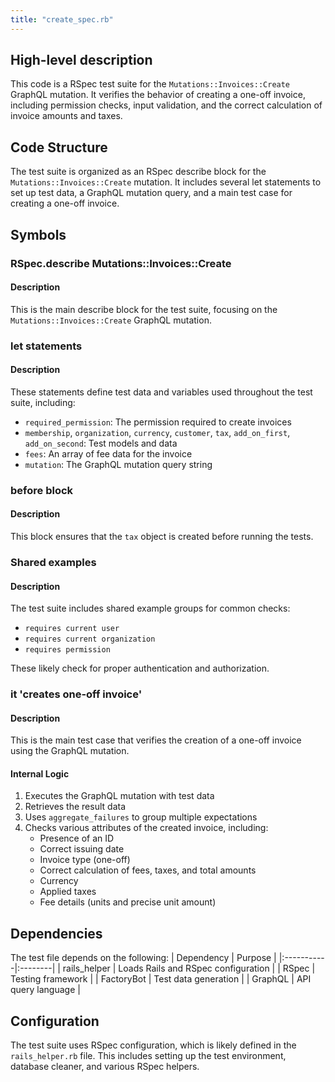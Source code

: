 ```yaml
---
title: "create_spec.rb"
---
```


## High-level description
This code is a RSpec test suite for the `Mutations::Invoices::Create` GraphQL mutation. It verifies the behavior of creating a one-off invoice, including permission checks, input validation, and the correct calculation of invoice amounts and taxes.

## Code Structure
The test suite is organized as an RSpec describe block for the `Mutations::Invoices::Create` mutation. It includes several let statements to set up test data, a GraphQL mutation query, and a main test case for creating a one-off invoice.

## Symbols

### RSpec.describe Mutations::Invoices::Create
#### Description
This is the main describe block for the test suite, focusing on the `Mutations::Invoices::Create` GraphQL mutation.

### let statements
#### Description
These statements define test data and variables used throughout the test suite, including:
- `required_permission`: The permission required to create invoices
- `membership`, `organization`, `currency`, `customer`, `tax`, `add_on_first`, `add_on_second`: Test models and data
- `fees`: An array of fee data for the invoice
- `mutation`: The GraphQL mutation query string

### before block
#### Description
This block ensures that the `tax` object is created before running the tests.

### Shared examples
#### Description
The test suite includes shared example groups for common checks:
- `requires current user`
- `requires current organization`
- `requires permission`

These likely check for proper authentication and authorization.

### it 'creates one-off invoice'
#### Description
This is the main test case that verifies the creation of a one-off invoice using the GraphQL mutation.

#### Internal Logic
1. Executes the GraphQL mutation with test data
2. Retrieves the result data
3. Uses `aggregate_failures` to group multiple expectations
4. Checks various attributes of the created invoice, including:
   - Presence of an ID
   - Correct issuing date
   - Invoice type (one-off)
   - Correct calculation of fees, taxes, and total amounts
   - Currency
   - Applied taxes
   - Fee details (units and precise unit amount)

## Dependencies
The test file depends on the following:
| Dependency | Purpose |
|:-----------|:--------|
| rails_helper | Loads Rails and RSpec configuration |
| RSpec | Testing framework |
| FactoryBot | Test data generation |
| GraphQL | API query language |

## Configuration
The test suite uses RSpec configuration, which is likely defined in the `rails_helper.rb` file. This includes setting up the test environment, database cleaner, and various RSpec helpers.